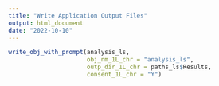 ```yaml
---
title: "Write Application Output Files"
output: html_document
date: "2022-10-10"
---
```



```r
write_obj_with_prompt(analysis_ls,
                      obj_nm_1L_chr = "analysis_ls",
                      outp_dir_1L_chr = paths_ls$Results,
                      consent_1L_chr = "Y")
```
